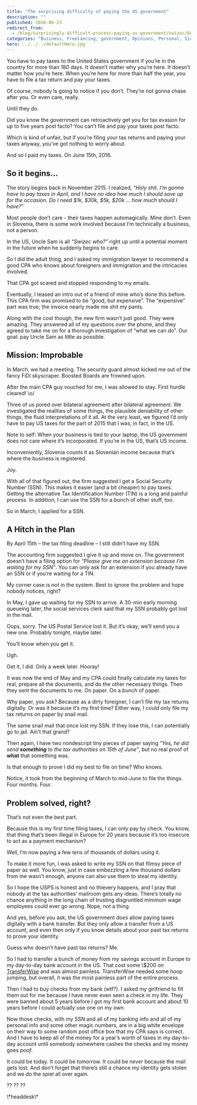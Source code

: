 ```yaml
---
title: "The surprising difficulty of paying the US government"
description: ""
published: 2016-06-23
redirect_from:
  - /blog/surprisingly-difficult-process-paying-us-government/swizec/6846
categories: "Business, Freelancing, government, Opinions, Personal, Side Projects, startup, taxes"
hero: ../../../defaultHero.jpg
---
```


You have to pay taxes to the United States government if you’re in the country for more than 180 days. It doesn’t matter why you’re here. It doesn’t matter how you’re here. When you’re here for more than half the year, you have to file a tax return and pay your taxes.

Of course, nobody is going to notice if you don’t. They’re not gonna chase after you. Or even care, really.

Until they do.

Did you know the government can retroactively get you for tax evasion for up to five years post facto? You can’t file and pay your taxes post facto.

Which is kind of unfair, but if you’re filing your tax returns and paying your taxes anyway, you’ve got nothing to worry about.

And so I paid my taxes. On June 15th, 2016.

## So it begins…

The story begins back in November 2015. I realized, “_Holy shit. I’m gonna have to pay taxes in April, and I have no idea how much I should save up for the occasion. Do I need $1k, $30k, $5k, $20k … how much should I have?_”

Most people don’t care - their taxes happen automagically. Mine don’t. Even in Slovenia, there is some work involved because I’m technically a business, not a person.

In the US, Uncle Sam is all _“Swizec who?”_ right up until a potential moment in the future when he suddenly begins to care.

So I did the adult thing, and I asked my immigration lawyer to recommend a good CPA who knows about foreigners and immigration and the intricacies involved.

That CPA got scared and stopped responding to my emails.

Eventually, I teased an intro out of a friend of mine who’s done this before. This CPA firm was promised to be “good, but expensive”. The “expensive” part was true; the invoice nearly made me shit my pants.

Along with the cost though, the new firm wasn’t just good. They were amazing. They answered all of my questions over the phone, and they agreed to take me on for a thorough investigation of “what we can do”. Our goal: pay Uncle Sam as little as possible.

## Mission: Improbable

In March, we had a meeting. The security guard almost kicked me out of the fancy FiDi skyscraper. Boosted Boards are frowned upon.

After the main CPA guy vouched for me, I was allowed to stay. First hurdle cleared! \\o/

Three of us pored over bilateral agreement after bilateral agreement. We investigated the realities of some things, the plausible deniability of other things, the fluid interpretations of it all. At the very least, we figured I’d only have to pay US taxes for the part of 2015 that I was, in fact, in the US.

Note to self: When your business is tied to your laptop, the US government does not care where it’s incorporated. If you’re in the US, that’s US income.

Inconveniently, Slovenia counts it as Slovenian income because that’s where the business is registered.

Joy.

With all of that figured out, the firm suggested I get a Social Security Number (SSN). This makes it easier (and a bit cheaper) to pay taxes. Getting the alternative Tax Identification Number (TIN) is a long and painful process. In addition, I can use the SSN for a bunch of other stuff, too.

So in March, I applied for a SSN.

## A Hitch in the Plan

By April 15th – the tax filing deadline – I still didn’t have my SSN.

The accounting firm suggested I give it up and move on. The government doesn’t have a filing option for _“Please give me an extension because I’m waiting for my SSN”_. You can only ask for an extension if you already have an SSN or if you’re waiting for a TIN.

My corner case is not in the system. Best to ignore the problem and hope nobody notices, right?

In May, I gave up waiting for my SSN to arrive. A 30-min early morning queueing later, the social services clerk said that my SSN probably got lost in the mail.

Oops, sorry. The US Postal Service lost it. But it’s okay, we’ll send you a new one. Probably tonight, maybe later.

You’ll know when you get it.

Ugh.

Get it, I did. Only a week later. Hooray!

It was now the end of May and my CPA could finally calculate my taxes for real, prepare all the documents, and do the other necessary things. Then they sent the documents to me. On paper. On a _bunch_ of paper.

Why paper, you ask? Because as a dirty foreigner, I can’t file my tax returns digitally. Or was it because it’s my first time? Either way, I could only file my tax returns on paper by snail mail.

The same snail mail that once lost my SSN. If they lose this, I can potentially go to jail. Ain’t that grand?

Then again, I have two nondescript tiny pieces of paper saying _"Yes, he did send **something** to the tax authorities on 15th of June”_, but no real proof of **what** that something was.

Is that enough to prove I did my best to file on time? Who knows.

Notice, it took from the beginning of March to mid-June to file the things. Four months. Four.

## Problem solved, right?

That’s not even the best part.

Because this is my first time filing taxes, I can only pay by check. You know, that thing that’s been illegal in Europe for 20 years because it’s too insecure to act as a payment mechanism?

Well, I’m now paying a few tens of thousands of dollars using it.

To make it more fun, I was asked to write my SSN on that flimsy piece of paper as well. You know, just in case embezzling a few thousand dollars from me wasn’t enough, anyone can also use them to steal my identity.

So I hope the USPS is honest and no thievery happens, and I pray that nobody at the tax authorities’ mailroom gets any ideas. There’s totally no chance anything in the long chain of trusting disgruntled minimum wage employees could ever go wrong. Nope, not a thing.

And yes, before you ask, the US government _does_ allow paying taxes digitally with a bank transfer. But they only allow a transfer from a US account, and even then only if you know details about your past tax returns to prove your identity.

Guess who doesn’t have past tax returns? Me.

So I had to transfer a bunch of money from my savings account in Europe to my day-to-day bank account in the US. That cost some \\\$200 on [TransferWise](http://transferwise.com/) and was almost painless. TransferWise needed some hoop jumping, but overall, it was the most painless part of the entire process.

Then I had to buy checks from my bank (wtf?). I asked my girlfriend to fill them out for me because I have never even seen a check in my life. They were banned about 5 years before I got my first bank account and about 10 years before I could actually use one on my own.

Now those checks, with my SSN and all of my banking info and all of my personal info and some other magic numbers, are in a big white envelope on their way to some random post office box that my CPA says is correct. And I have to keep all of the money for a year’s worth of taxes in my day-to-day account until somebody somewhere cashes the checks and my money goes _poof_.

It could be today. It could be tomorrow. It could be _never_ because the mail gets lost. And don’t forget that there’s still a chance my identity gets stolen and we do the spiel all over again.

?? ?? ??

\\\*headdesk\\\*
